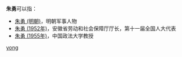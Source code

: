 '''朱勇'''可以指：
* [[朱勇_(明朝)|朱勇 (明朝)]]，明朝军事人物
* [[朱勇_(1952年)|朱勇 (1952年)]]，安徽省劳动和社会保障厅厅长，第十一届全国人大代表
* [[朱勇_(1955年)|朱勇 (1955年)]]，中国政法大学教授

{{disambig}}

[[Category:二字朱姓人名消歧义|yong]]